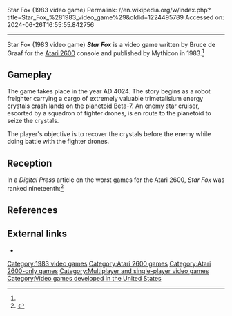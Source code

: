 Star Fox (1983 video game)
Permalink: //en.wikipedia.org/w/index.php?title=Star_Fox_%281983_video_game%29&oldid=1224495789
Accessed on: 2024-06-26T16:55:55.842756



------
Star Fox (1983 video game)
{{About|the 1983 Atari 2600 video game|the 1993 SNES game|Star Fox (1993 video game)|the 1987 home computer game|Starfox (1987 video game)|other uses|Star Fox (disambiguation)}}
{{Use mdy dates|date=November 2015}}
{{more citations needed|date=May 2011}}
{{short description|1983 Atari 2600 video game}}
{{Infobox video game
|title  = Star Fox
|image = StarFox2600box.jpg
|developer = Bruce de Graaf
|publisher = Mythicon
|designer = Bruce de Graaf<ref name="giantlist">{{cite web |last1=Hague |first1=James |title=The Giant List of Classic Game Programmers |url=https://dadgum.com/giantlist/}}</ref>
|engine =
|released = 1983 (USA)
|genre = [[Shooter game|Shooter]]
|modes = [[Single-player video game|Single-player]], [[Multiplayer video game|multiplayer]]
|platforms = [[Atari 2600]]
}}
'''''Star Fox''''' is a video game written by Bruce de Graaf for the [[Atari 2600]] console and published by Mythicon in 1983.<ref name="giantlist"/>

==Gameplay==
The game takes place in the year AD 4024. The story begins as a robot freighter carrying a cargo of extremely valuable trimetalisium energy crystals crash lands on the [[Minor planet|planetoid]] Beta-7. An enemy star cruiser, escorted by a squadron of fighter drones, is en route to the planetoid to seize the crystals.

The player's objective is to recover the crystals before the enemy while doing battle with the fighter drones.

==Reception==
In a ''Digital Press'' article on the worst games for the Atari 2600, ''Star Fox'' was ranked nineteenth:<ref name="DigitalPress">{{cite web |last=Oleniacz |first=Kevin |url=http://www.digitpress.com/archives/arc00135.htm |title=The Worst of the Atari 2600 |publisher=Digital Press |accessdate=June 29, 2006}}</ref>

{{quote|text=[...] you control a spaceship on a mission to extract gems beneath the ocean depths. Your ship is defenseless at the bottom of the screen, and amazingly the gems become intelligent and avoid your efforts while taking advantage of the fact that your ship cannot move sideways while at the bottom. Only one enemy and one gem per screen. The playfield and difficulty never change.|author=Kevin Oleniacz|source=Digital Press}}

==References==
{{Reflist}}

==External links==
*{{atarimania|id=7768}}

[[Category:1983 video games]]
[[Category:Atari 2600 games]]
[[Category:Atari 2600-only games]]
[[Category:Multiplayer and single-player video games]]
[[Category:Video games developed in the United States]]